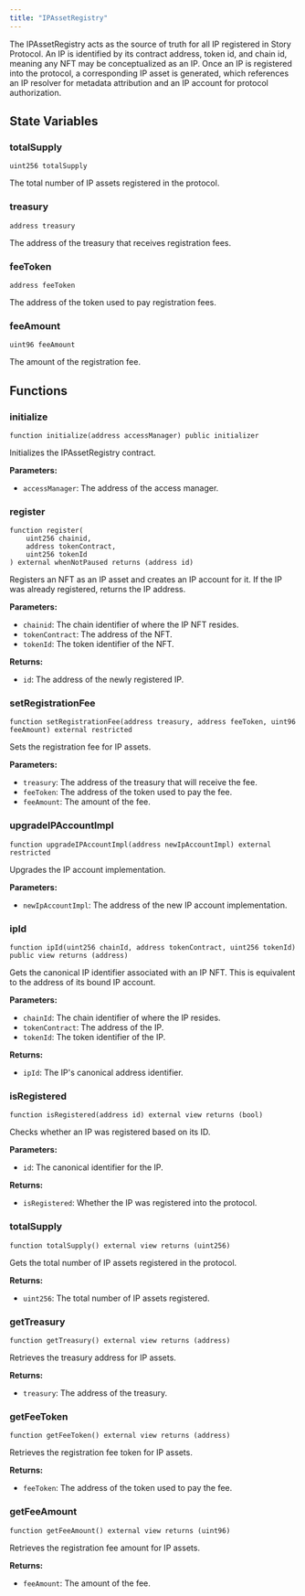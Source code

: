```yaml
---
title: "IPAssetRegistry"
---
```


The IPAssetRegistry acts as the source of truth for all IP registered in Story Protocol. An IP is identified by its contract address, token id, and chain id, meaning any NFT may be conceptualized as an IP. Once an IP is registered into the protocol, a corresponding IP asset is generated, which references an IP resolver for metadata attribution and an IP account for protocol authorization.

## State Variables

### totalSupply

```solidity
uint256 totalSupply
```

The total number of IP assets registered in the protocol.

### treasury

```solidity
address treasury
```

The address of the treasury that receives registration fees.

### feeToken

```solidity
address feeToken
```

The address of the token used to pay registration fees.

### feeAmount

```solidity
uint96 feeAmount
```

The amount of the registration fee.

## Functions

### initialize

```solidity
function initialize(address accessManager) public initializer
```

Initializes the IPAssetRegistry contract.

**Parameters:**

- `accessManager`: The address of the access manager.

### register

```solidity
function register(
    uint256 chainid,
    address tokenContract,
    uint256 tokenId
) external whenNotPaused returns (address id)
```

Registers an NFT as an IP asset and creates an IP account for it. If the IP was already registered, returns the IP address.

**Parameters:**

- `chainid`: The chain identifier of where the IP NFT resides.
- `tokenContract`: The address of the NFT.
- `tokenId`: The token identifier of the NFT.

**Returns:**

- `id`: The address of the newly registered IP.

### setRegistrationFee

```solidity
function setRegistrationFee(address treasury, address feeToken, uint96 feeAmount) external restricted
```

Sets the registration fee for IP assets.

**Parameters:**

- `treasury`: The address of the treasury that will receive the fee.
- `feeToken`: The address of the token used to pay the fee.
- `feeAmount`: The amount of the fee.

### upgradeIPAccountImpl

```solidity
function upgradeIPAccountImpl(address newIpAccountImpl) external restricted
```

Upgrades the IP account implementation.

**Parameters:**

- `newIpAccountImpl`: The address of the new IP account implementation.

### ipId

```solidity
function ipId(uint256 chainId, address tokenContract, uint256 tokenId) public view returns (address)
```

Gets the canonical IP identifier associated with an IP NFT. This is equivalent to the address of its bound IP account.

**Parameters:**

- `chainId`: The chain identifier of where the IP resides.
- `tokenContract`: The address of the IP.
- `tokenId`: The token identifier of the IP.

**Returns:**

- `ipId`: The IP's canonical address identifier.

### isRegistered

```solidity
function isRegistered(address id) external view returns (bool)
```

Checks whether an IP was registered based on its ID.

**Parameters:**

- `id`: The canonical identifier for the IP.

**Returns:**

- `isRegistered`: Whether the IP was registered into the protocol.

### totalSupply

```solidity
function totalSupply() external view returns (uint256)
```

Gets the total number of IP assets registered in the protocol.

**Returns:**

- `uint256`: The total number of IP assets registered.

### getTreasury

```solidity
function getTreasury() external view returns (address)
```

Retrieves the treasury address for IP assets.

**Returns:**

- `treasury`: The address of the treasury.

### getFeeToken

```solidity
function getFeeToken() external view returns (address)
```

Retrieves the registration fee token for IP assets.

**Returns:**

- `feeToken`: The address of the token used to pay the fee.

### getFeeAmount

```solidity
function getFeeAmount() external view returns (uint96)
```

Retrieves the registration fee amount for IP assets.

**Returns:**

- `feeAmount`: The amount of the fee.
